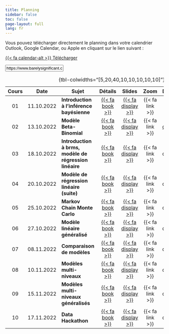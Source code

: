 ```yaml
---
title: Planning
sidebar: false
toc: false
page-layout: full
lang: fr
---
```


::: {.callout-tip}

Vous pouvez télécharger directement le planning dans votre calendrier Outlook, Google Calendar, ou Apple en cliquant sur le lien suivant :

::: {.grid}

::: {.g-col-12 .g-col-md-2}
<p class="download-btn"><a class="btn btn-danger btn-sm" href="./files/planning.ics" role="button">{{< fa calendar-alt >}} Télécharger </a></p>
:::

::: {.g-col-12 .g-col-md-10}
<p><input class="form-control" type="text" value="https://www.barelysignificant.com/IMSB2022/files/planning.ics" onclick="this.select()" readonly></p>
:::

:::

:::

| Cours | Date | Sujet | Détails | Slides | Zoom | Données | Rethinking |
|:-----:|------|-------|:----------:|:-------:|:------:|:-------:|:----:|
| 01 | 11.10.2022 | **Introduction à l'inférence bayésienne** | [{{< fa book >}}](./content/cours01.qmd) | [{{< fa display >}}](./slides/html/cours01.html) | {{< fa link >}} | - | 1-2 |
| 02 | 13.10.2022 | **Modèle Beta-Binomial** | [{{< fa book >}}](./content/cours02.qmd) | [{{< fa display >}}](./slides/html/cours02.html) | {{< fa link >}} | [{{< fa database >}}](./data/experiment_TP2_1.csv) | 3 |
| 03 | 18.10.2022 | **Introduction à brms, modèle de régression linéaire** | [{{< fa book >}}](./content/cours03.qmd) | [{{< fa display >}}](./slides/html/cours03.html) | {{< fa link >}} | {{< fa database >}} | 4 |
| 04 | 20.10.2022 | **Modèle de régression linéaire (suite)** | [{{< fa book >}}](./content/cours04.qmd) | [{{< fa display >}}](./slides/html/cours04.html) | {{< fa link >}} | {{< fa database >}} | 5-6 |
| 05 | 25.10.2022 | **Markov Chain Monte Carlo** | [{{< fa book >}}](./content/cours05.qmd) | [{{< fa display >}}](./slides/html/cours05.html) | {{< fa link >}} | {{< fa database >}} | 9 |
| 06 | 27.10.2022 | **Modèle linéaire généralisé** | [{{< fa book >}}](./content/cours06.qmd) | [{{< fa display >}}](./slides/html/cours06.html) | {{< fa link >}} | {{< fa database >}} | 10-11 |
| 07 | 08.11.2022 | **Comparaison de modèles** | [{{< fa book >}}](./content/cours07.qmd) | [{{< fa display >}}](./slides/html/cours07.html) | {{< fa link >}} | {{< fa database >}} | 7 |
| 08 | 10.11.2022 | **Modèles multi-niveaux** | [{{< fa book >}}](./content/cours08.qmd) | [{{< fa display >}}](./slides/html/cours08.html) | {{< fa link >}} | {{< fa database >}} | 13 |
| 09 | 15.11.2022 | **Modèles multi-niveaux généralisés** | [{{< fa book >}}](./content/cours09.qmd) | [{{< fa display >}}](./slides/html/cours09.html) | {{< fa link >}} | {{< fa database >}} | 14-16 |
| 10 | 17.11.2022 | **Data Hackathon** | [{{< fa book >}}](./content/cours10.qmd) | [{{< fa display >}}](./slides/html/cours10.html) | {{< fa link >}} | {{< fa database >}} | - |

: {tbl-colwidths="\[5,20,40,10,10,10,10,10\]"}

